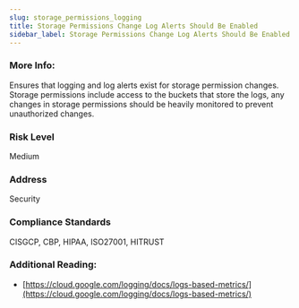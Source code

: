 ```yaml
---
slug: storage_permissions_logging
title: Storage Permissions Change Log Alerts Should Be Enabled
sidebar_label: Storage Permissions Change Log Alerts Should Be Enabled
---
```


### More Info:

Ensures that logging and log alerts exist for storage permission changes. Storage permissions include access to the buckets that store the logs, any changes in storage permissions should be heavily monitored to prevent unauthorized changes.

### Risk Level

Medium

### Address

Security

### Compliance Standards

CISGCP, CBP, HIPAA, ISO27001, HITRUST

### Additional Reading:

- [https://cloud.google.com/logging/docs/logs-based-metrics/](https://cloud.google.com/logging/docs/logs-based-metrics/) 

